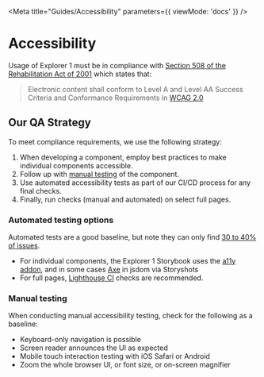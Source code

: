 
<Meta title="Guides/Accessibility" parameters={{ viewMode: 'docs' }} />

# Accessibility

Usage of Explorer 1 must be in compliance with [Section 508 of the Rehabilitation Act of 2001](https://www.access-board.gov/guidelines-and-standards/communications-and-it/about-the-ict-refresh/final-rule/text-of-the-standards-and-guidelines) which states that:

> Electronic content shall conform to Level A and Level AA Success Criteria and Conformance Requirements in [WCAG 2.0](https://www.w3.org/TR/WCAG20/)

## Our QA Strategy

To meet compliance requirements, we use the following strategy:

1. When developing a component, employ best practices to make individual components accessible.
2. Follow up with [manual testing](#manual-testing) of the component.
3. Use automated accessibility tests as part of our CI/CD process for any final checks.
4. Finally, run checks (manual and automated) on select full pages.

### Automated testing options

Automated tests are a good baseline, but note they can only find [30 to 40% of issues](https://alphagov.github.io/accessibility-tool-audit/).

- For individual components, the Explorer 1 Storybook uses the [a11y addon](https://github.com/storybookjs/storybook/tree/master/addons/a11y), and in some cases [Axe](https://www.deque.com/axe/) in jsdom via Storyshots
- For full pages, [Lighthouse CI](https://github.com/GoogleChrome/lighthouse-ci) checks are recommended.

<span id="manual-testing"></span>

### Manual testing

When conducting manual accessibility testing, check for the following as a baseline:

- Keyboard-only navigation is possible
- Screen reader announces the UI as expected
- Mobile touch interaction testing with iOS Safari or Android
- Zoom the whole browser UI, or font size, or on-screen magnifier
